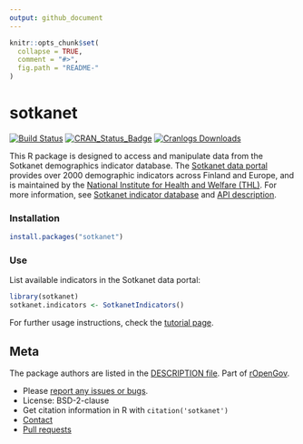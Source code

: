 ```yaml
---
output: github_document
---
```


<!-- README.md is generated from README.Rmd. Please edit that file -->

```r
knitr::opts_chunk$set(
  collapse = TRUE,
  comment = "#>",
  fig.path = "README-"
)
```

sotkanet
=====

[![Build Status](https://api.travis-ci.org/rOpenGov/sotkanet.png)](https://travis-ci.org/rOpenGov/sotkanet)
[![CRAN_Status_Badge](http://www.r-pkg.org/badges/version/sotkanet)](http://cran.r-project.org/package=sotkanet)
[![Cranlogs Downloads](http://cranlogs.r-pkg.org/badges/grand-total/sotkanet)](http://cran.r-project.org/package=sotkanet)


This R package is designed to access and manipulate data from the
Sotkanet demographics indicator database. The [Sotkanet data
portal](http://uusi.sotkanet.fi/portal/page/portal/etusivu/hakusivu)
provides over 2000 demographic indicators across Finland and Europe,
and is maintained by the [National Institute for Health and Welfare
(THL)](http://www.thl.fi). For more information, see [Sotkanet
indicator
database](http://uusi.sotkanet.fi/portal/page/portal/etusivu/tietoa_palvelusta)
and [API
description](http://uusi.sotkanet.fi/portal/pls/portal/!PORTAL.wwpob_page.show?_docname=22001.PDF).


### Installation

```r
install.packages("sotkanet")
```


### Use

List available indicators in the Sotkanet data portal:

```r
library(sotkanet) 
sotkanet.indicators <- SotkanetIndicators()
```

For further usage instructions, check the [tutorial page](https://github.com/rOpenGov/sotkanet/blob/master/vignettes/tutorial.md). 


## Meta

The package authors are listed in the [DESCRIPTION file](DESCRIPTION). Part of [rOpenGov](http://ropengov.github.io/).

* Please [report any issues or bugs](https://github.com/ropengov/sotkanet/issues).
* License: BSD-2-clause
* Get citation information in R with `citation('sotkanet')`
* [Contact](http://ropengov.github.io/contribute/)
* [Pull requests](https://github.com/ropengov/sotkanet/)